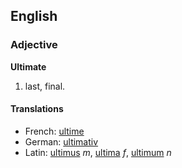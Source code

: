 ==English==

===Adjective===
'''Ultimate'''

# last, final.

====Translations====
*French: [[ultime]]
*German: [[ultimativ]]
*Latin: [[ultimus]] ''m'', [[ultima]] ''f'', [[ultimum]] ''n''